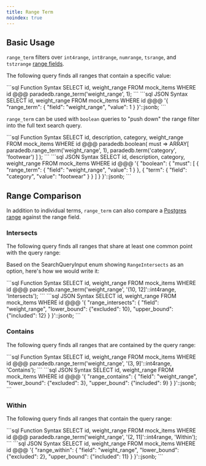 ```yaml
---
title: Range Term
noindex: true
---
```


## Basic Usage

`range_term` filters over `int4range`, `int8range`, `numrange`, `tsrange`, and `tstzrange` [range fields](/documentation/indexing/create_index#range-fields).

The following query finds all ranges that contain a specific value:

<CodeGroup>
```sql Function Syntax
SELECT id, weight_range FROM mock_items
WHERE id @@@ paradedb.range_term('weight_range', 1);
```
```sql JSON Syntax
SELECT id, weight_range FROM mock_items
WHERE id @@@
'{
    "range_term": {
        "field": "weight_range",
        "value": 1
    }
}'::jsonb;
```
</CodeGroup>

`range_term` can be used with `boolean` queries to "push down" the range filter into the full text search query.

<CodeGroup>
```sql Function Syntax
SELECT id, description, category, weight_range FROM mock_items
WHERE id @@@ paradedb.boolean(
    must => ARRAY[
        paradedb.range_term('weight_range', 1),
        paradedb.term('category', 'footwear')
    ]
);
```
```sql JSON Syntax
SELECT id, description, category, weight_range FROM mock_items
WHERE id @@@
'{
    "boolean": {
        "must": [
            {
                "range_term": {
                    "field": "weight_range",
                    "value": 1
                }
            },
            {
                "term": {
                    "field": "category",
                    "value": "footwear"
                }
            }
        ]
    }
}'::jsonb;
```
</CodeGroup>

## Range Comparison

In addition to individual terms, `range_term` can also compare a [Postgres range](https://www.postgresql.org/docs/current/rangetypes.html) against the
range field.

### Intersects

The following query finds all ranges that share at least one common
point with the query range:

Based on the SearchQueryInput enum showing `RangeIntersects` as an option, here's how we would write it:

<CodeGroup>
```sql Function Syntax
SELECT id, weight_range FROM mock_items
WHERE id @@@ paradedb.range_term('weight_range', '(10, 12]'::int4range, 'Intersects');
```
```sql JSON Syntax
SELECT id, weight_range FROM mock_items
WHERE id @@@
'{
    "range_intersects": {
        "field": "weight_range",
        "lower_bound": {"excluded": 10},
        "upper_bound": {"included": 12}
    }
}'::jsonb;
```
</CodeGroup>

### Contains

The following query finds all ranges that are contained by the query range:

<CodeGroup>
```sql Function Syntax
SELECT id, weight_range FROM mock_items
WHERE id @@@ paradedb.range_term('weight_range', '(3, 9]'::int4range, 'Contains');
```
```sql JSON Syntax
SELECT id, weight_range FROM mock_items
WHERE id @@@
'{
    "range_contains": {
        "field": "weight_range",
        "lower_bound": {"excluded": 3},
        "upper_bound": {"included": 9}
    }
}'::jsonb;
```
</CodeGroup>

### Within

The following query finds all ranges that contain the query range:

<CodeGroup>
```sql Function Syntax
SELECT id, weight_range FROM mock_items
WHERE id @@@ paradedb.range_term('weight_range', '(2, 11]'::int4range, 'Within');
```
```sql JSON Syntax
SELECT id, weight_range FROM mock_items
WHERE id @@@
'{
    "range_within": {
        "field": "weight_range",
        "lower_bound": {"excluded": 2},
        "upper_bound": {"included": 11}
    }
}'::jsonb;
```
</CodeGroup>
